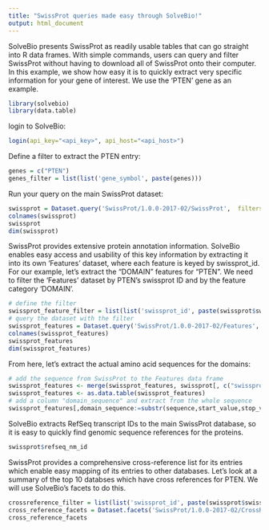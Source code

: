 ```yaml
---
title: "SwissProt queries made easy through SolveBio!"
output: html_document
---
```

SolveBio presents SwissProt as readily usable tables that can go straight into R data frames. With simple commands, users can query and filter SwissProt without having to download all of SwissProt onto their computer. In this example, we show how easy it is to quickly extract very specific information for your gene of interest. We use the 'PTEN' gene as an example.
```r
library(solvebio)
library(data.table)
```
login to SolveBio:
```r
login(api_key="<api_key>", api_host="<api_host>")
```
Define a filter to extract the PTEN entry:
```r
genes = c("PTEN")
genes_filter = list(list('gene_symbol', paste(genes)))
```
Run your query on the main SwissProt dataset:
```r
swissprot = Dataset.query('SwissProt/1.0.0-2017-02/SwissProt',  filters=genes_filter, paginate=TRUE)
colnames(swissprot)
swissprot
dim(swissprot)
```
SwissProt provides extensive protein annotation information. SolveBio enables easy access and usability of this key information by extracting it into its own 'Features' dataset, where each feature is keyed by swissprot_id. For our example, let's extract the "DOMAIN" features for "PTEN". We need to filter the 'Features' dataset by PTEN's swissprot ID and by the feature category 'DOMAIN'.
```r
# define the filter
swissprot_feature_filter = list(list('swissprot_id', paste(swissprot$swissprot_id)), list('feature', paste('DOMAIN')))
# query the dataset with the filter
swissprot_features = Dataset.query('SwissProt/1.0.0-2017-02/Features', filters=swissprot_feature_filter, paginate=TRUE)
colnames(swissprot_features)
swissprot_features
dim(swissprot_features)
```
From here, let's extract the actual amino acid sequences for the domains:
```r
# add the sequence from SwissProt to the Features data frame
swissprot_features <- merge(swissprot_features, swissprot[, c("swissprot_id", "sequence")], by="swissprot_id")
swissprot_features <- as.data.table(swissprot_features)
# add a column "domain_sequence" and extract from the whole sequence
swissprot_features[,domain_sequence:=substr(sequence,start_value,stop_value)]
```
SolveBio extracts RefSeq transcript IDs to the main SwissProt database, so it is easy to quickly find genomic sequence references for the proteins.
```r
swissprot$refseq_nm_id
```
SwissProt provides a comprehensive cross-reference list for its entries which enable easy mapping of its entries to other databases. Let's look at a summary of the top 10 databses which have cross references for PTEN. We will use SolveBio's facets to do this.
```r
crossreference_filter = list(list('swissprot_id', paste(swissprot$swissprot_id)))
cross_reference_facets = Dataset.facets('SwissProt/1.0.0-2017-02/CrossReferences', filters=crossreference_filter,list('database'))
cross_reference_facets
```